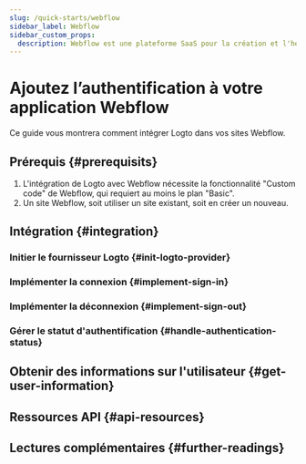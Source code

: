 ```yaml
---
slug: /quick-starts/webflow
sidebar_label: Webflow
sidebar_custom_props:
  description: Webflow est une plateforme SaaS pour la création et l'hébergement de sites web.
---
```




# Ajoutez l’authentification à votre application Webflow

Ce guide vous montrera comment intégrer Logto dans vos sites Webflow.

<GuideTip />

## Prérequis \{#prerequisits}

1. L'intégration de Logto avec Webflow nécessite la fonctionnalité "Custom code" de Webflow, qui requiert au moins le plan "Basic".
2. Un site Webflow, soit utiliser un site existant, soit en créer un nouveau.

## Intégration \{#integration}

### Initier le fournisseur Logto \{#init-logto-provider}

<InitClient />

### Implémenter la connexion \{#implement-sign-in}

<ImplementSignIn />

### Implémenter la déconnexion \{#implement-sign-out}

<ImplementSignOut />

### Gérer le statut d'authentification \{#handle-authentication-status}

<HandleAuthenticationStatus />

<Checkpoint />

## Obtenir des informations sur l'utilisateur \{#get-user-information}

<GetUserInformation />

## Ressources API \{#api-resources}

<ApiResources />

## Lectures complémentaires \{#further-readings}

<FurtherReadings />
